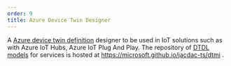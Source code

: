 ---
order: 9
title: Azure Device Twin Designer
---


A [Azure device twin definition](https://github.com/Azure/opendigitaltwins-dtdl/) designer to be used in IoT solutions such as with Azure IoT Hubs,
Azure IoT Plug And Play. 
The repository of [DTDL models](/dtmi) for services is hosted at https://microsoft.github.io/jacdac-ts/dtmi .

<AzureDeviceTwinDesigner />